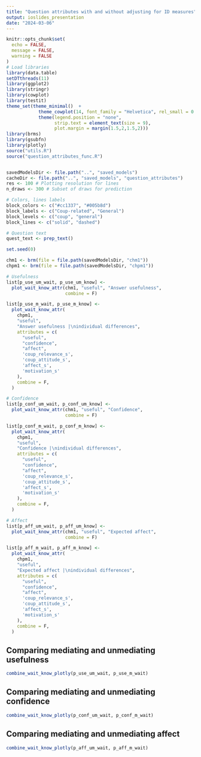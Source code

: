 ```yaml
---
title: "Question attributes with and without adjusting for ID measures"
output: ioslides_presentation
date: "2024-03-06"
---
```


```r
knitr::opts_chunk$set(
  echo = FALSE,
  message = FALSE,
  warning = FALSE
)
# Load libraries
library(data.table)
setDTthreads(11)
library(ggplot2)
library(stringr)
library(cowplot)
library(testit)
theme_set(theme_minimal()  +
            theme_cowplot(14, font_family = "Helvetica", rel_small = 0.8) + 
            theme(legend.position = "none",
                  strip.text = element_text(size = 9),
                  plot.margin = margin(1.5,2,1.5,2)))
library(brms)
library(gsubfn)
library(plotly)
source("utils.R")
source("question_attributes_func.R")


savedModelsDir <- file.path("..", "saved_models")
cacheDir <- file.path("..", "saved_models", "question_attributes")
res <- 100 # Plotting resolution for lines
n_draws <- 300 # Subset of draws for prediction

# Colors, lines labels
block_colors <- c("#cc1337", "#005b8d")
block_labels <- c("Coup-related", "General")
block_levels <- c("coup", "general")
block_lines <- c("solid", "dashed")

# Question text
quest_text <- prep_text()

set.seed(0)
```

```r
chm1 <- brm(file = file.path(savedModelsDir, "chm1"))
chpm1 <- brm(file = file.path(savedModelsDir, "chpm1"))

# Usefulness
list[p_use_um_wait, p_use_um_know] <-
  plot_wait_know_attr(chm1, "useful", "Answer usefulness",
                      combine = F)

list[p_use_m_wait, p_use_m_know] <-
  plot_wait_know_attr(
    chpm1,
    "useful",
    "Answer usefulness |\nindividual differences",
    attributes = c(
      "useful",
      "confidence",
      "affect",
      'coup_relevance_s',
      'coup_attitude_s',
      'affect_s',
      'motivation_s'
    ),
    combine = F,
  )

# Confidence
list[p_conf_um_wait, p_conf_um_know] <-
  plot_wait_know_attr(chm1, "useful", "Confidence",
                      combine = F)

list[p_conf_m_wait, p_conf_m_know] <-
  plot_wait_know_attr(
    chpm1,
    "useful",
    "Confidence |\nindividual differences",
    attributes = c(
      "useful",
      "confidence",
      "affect",
      'coup_relevance_s',
      'coup_attitude_s',
      'affect_s',
      'motivation_s'
    ),
    combine = F,
  )

# Affect
list[p_aff_um_wait, p_aff_um_know] <-
  plot_wait_know_attr(chm1, "useful", "Expected affect",
                      combine = F)

list[p_aff_m_wait, p_aff_m_know] <-
  plot_wait_know_attr(
    chpm1,
    "useful",
    "Expected affect |\nindividual differences",
    attributes = c(
      "useful",
      "confidence",
      "affect",
      'coup_relevance_s',
      'coup_attitude_s',
      'affect_s',
      'motivation_s'
    ),
    combine = F,
  )
```

## Comparing mediating and unmediating usefulness
```r
combine_wait_know_plotly(p_use_um_wait, p_use_m_wait)
```

## Comparing mediating and unmediating confidence
```r
combine_wait_know_plotly(p_conf_um_wait, p_conf_m_wait)
```

## Comparing mediating and unmediating affect
```r
combine_wait_know_plotly(p_aff_um_wait, p_aff_m_wait)
```